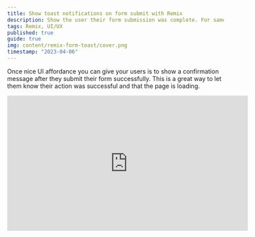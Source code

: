 ```yaml
---
title: Show toast notifications on form submit with Remix
description: Show the user their form submission was complete. For same-page submissions, try the useActionData hook. For cross-page submissions, use cookie session storage.
tags: Remix, UI/UX
published: true
guide: true
img: content/remix-form-toast/cover.png
timestamp: "2023-04-06"
---
```


Once nice UI affordance you can give your users is to show a confirmation message after they submit their form successfully. This is a great way to let them know their action was successful and that the page is loading.

<div>
  <iframe
    className="mx-auto max-w-full"
    width="560"
    height="315"
    src="https://www.youtube.com/embed/3IUYtO6QbbU"
    title="YouTube video player"
    frameborder="0"
    allow="accelerometer; autoplay; clipboard-write; encrypted-media; gyroscope; picture-in-picture; web-share"
    allowfullscreen
  />
</div>

Most of the time, you'll be submitting forms to their own routes. You have components on a page, and in the same file you have an `action` that is handling their submission.

In these cases, you can simply return the message from the action and use the `useActionData` hook to show a toast notification when the form is submitted.

```tsx
export async function action() {
  // handle form submission

  return json({
    message: "Your form was submitted successfully",
  })
}

export default function Example() {
  const { message } = useActionData()

  return (
    <div>
      <Form />
      {message ? <Toast message={message} /> : null}
    </div>
  )
}
```

## Submitting forms across pages

If you submit a form

- to an action on a different page,
- to an action that redirects to a different page,
- or want to show the notification later;

Then the `useActionData()` hook won't work. You'll need to store the confirmation message somewhere and read it when you want to show it.

This is an excellent use-case for a cookie.

In the response of the action, add a `Set-Cookie` header with the message you want to show.

```tsx
export async function action() {
  // handle form submission

  return redirect("/thank-you", {
    headers: {
      "Set-Cookie": `message=Your form was submitted successfully; Path=/;`,
    },
  })
}
```

Then, on the page you want to show the message, read the cookie and show the toast notification.

```tsx
export async function loader({ request }: LoaderArgs) {
  const message = request.headers
    .get("Cookie")
    ?.match(/message=([^;]+)/)?.[1]

  return json(
    { message },
    {
      headers: {
        "Set-Cookie": `message=; Path=/; Expires=Thu, 01 Jan 1970 00:00:00 GMT`,
      },
    },
  )
}

export default function Example() {
  const { message } = useLoaderData()

  return (
    <div>
      <Form />
      {message ? <Toast message={message} /> : null}
    </div>
  )
}
```

## Using a cookie session storage

For a better developer experience, you can use Remix's built-in cookie session storage instead of manually parsing the cookies. This will also make it easier to use the same code in a production environment.

Create a `session.server.ts` file as per the [session docs](https://remix.run/docs/en/main/utils/sessions#using-sessions).

Rewrite the action to use the `getSession` and `commitSession` functions.

```tsx
import { commitSession, getSession } from "./session.server"

export async function action({
  params,
  request,
}: ActionArgs) {
  // handle form submission

  const session = await getSession(
    request.headers.get("Cookie"),
  )
  session.flash("message", `Task created!`)

  return new Response(null, {
    status: 201,
    headers: {
      "Set-Cookie": await commitSession(session),
    },
  })
}
```

And then read it in the loader of the page you want to show the message.

```tsx
import { getSession } from "./session.server"

export async function loader({ request }: LoaderArgs) {
  const session = await getSession(
    request.headers.get("Cookie"),
  )
  const message = session.get("message") || null

  return json(
    { message },
    {
      headers: {
        "Set-Cookie": await commitSession(session),
      },
    },
  )
}
```

If you don't want to commit the session every time, there are ways to [set up your Remix codebase to auto-commit sessions](https://sergiodxa.com/tutorials/automatically-commit-session-on-remix)

## Displaying a simple toast message

Here is a sample toast component using Tailwind that you can use to display the message. It will automatically hide itself after a few seconds.

```tsx
function Toast({
  message,
  time = 5000,
}: {
  message: string
  time?: number
}) {
  const [show, setShow] = useState(true)

  useEffect(() => {
    const timeout = setTimeout(() => setShow(false), 2000)

    return () => clearTimeout(timeout)
  }, [])

  return (
    <Transition
      show={show}
      enter="transition-opacity duration-300"
      enterFrom="opacity-0"
      enterTo="opacity-100"
      leave="transition-opacity duration-300"
      leaveFrom="opacity-100"
      leaveTo="opacity-0"
    >
      <div className="fixed bottom-4 right-4  rounded-lg border border-gray-100 bg-white px-4 py-2 text-left text-sm font-medium shadow-lg">
        {message}
      </div>
    </Transition>
  )
}
```

```tsx
{
  message ? <Toast key={message} message={message} /> : null
}
```
